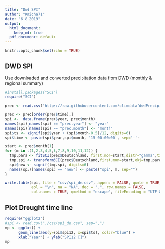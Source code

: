 ```yaml
---
title: "Dwd SPI"
author: "Kmicha71"
date: "6 8 2019"
output:
  html_document: 
    keep_md: true
  pdf_document: default
---
```


```r
knitr::opts_chunk$set(echo = TRUE)
```

## DWD SPI

Use downloaded and converted precipitation data from DWD (monthly & regional summary)

```r
#install.packages("SCI")
require("SCI")

prec <- read.csv("https://raw.githubusercontent.com/climdata/dwdPrecipitation/master/csv/monthly_precipitation_de.csv", sep=",")

prec <- prec[order(prec$time),]
spi <-  data.frame(prec$year, prec$month)
names(spi)[names(spi) == "prec.year"] <- "year"
names(spi)[names(spi) == "prec.month"] <- "month"
spi$ts <- signif(spi$year + (spi$month-0.5)/12, digits=6)
spi$time <- paste(spi$year,spi$month, '15 00:00:00', sep='-')

start <- prec$month[1]
for (m in c(1,2,3,4,5,6,7,8,9,10,11,12)) {
  tmp.para <- fitSCI(prec$Deutschland, first.mon=start,distr="gamma",time.scale=m,p0=TRUE)
  tmp.spi <- transformSCI(prec$Deutschland,first.mon=start,obj=tmp.para)
  spi$new <- signif(tmp.spi, digits=6)
  names(spi)[names(spi) == "new"] <- paste("spi", m, sep="")
}

write.table(spi, file = "csv/spi_de.csv", append = FALSE, quote = TRUE, sep = ",",
            eol = "\n", na = "NA", dec = ".", row.names = FALSE,
            col.names = TRUE, qmethod = "escape", fileEncoding = "UTF-8")
```




## Plot Drought time line

```r
require("ggplot2")
#spi <- read.csv("./csv/spi_de.csv", sep=",")
mp <- ggplot() +
      geom_line(aes(y=spi$spi12, x=spi$ts), color="blue") +
      xlab("Year") + ylab("SPI12 []")
mp
```




